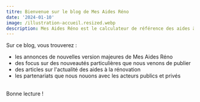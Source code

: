 ```yaml
---
titre: Bienvenue sur le blog de Mes Aides Réno
date: '2024-01-10'
image: /illustration-accueil.resized.webp
description: Mes Aides Réno est le calculateur de référence des aides à la rénovation energétique pour les particuliers en France. On vous raconte les étapes de la construction de ce service public numérique.
---
```


Sur ce blog, vous trouverez :

- les annonces de nouvelles version majeures de Mes Aides Réno
- des focus sur des nouveautés particulières que nous venons de publier
- des articles sur l'actualité des aides à la rénovation
- les partenariats que nous nouons avec les acteurs publics et privés

<br />
Bonne lecture !
